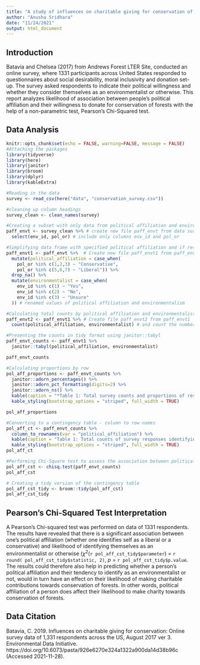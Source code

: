 ```yaml
---
title: "A study of influences on charitable giving for conservation of forests (Aug 2017)"
author: "Anusha Sridhara"
date: "11/24/2021"
output: html_document
---
```


## Introduction

Batavia and Chelsea (2017) from Andrews Forest LTER Site, conducted an online survey, where 1331 participants across United States responded to questionnaires about social desirability, moral inclusivity and donation set-up. The survey asked respondents to indicate their political willingness and whether they consider themselves as an environmentalist or otherwise. This report analyzes likelihood of association between people's political affiliation and their willingness to donate for conservation of forests with the help of a non-parametric test, Pearson's Chi-Squared test.

## Data Analysis
```r
knitr::opts_chunk$set(echo = FALSE, warning=FALSE, message = FALSE)
#Attaching the packages
library(tidyverse)
library(here)
library(janitor)
library(broom)
library(dplyr)
library(kableExtra)
```

```r
#Reading in the data
survey <- read_csv(here("data", "conservation_survey.csv")) 
```

```r
#cleaning up column headings
survey_clean <- clean_names(survey)
```

```r
#Creating a subset with only data from political affiliation and environmentalist
paff_envt <- survey_clean %>% # create new file paff_envt from data survey_clean and
  select(env_id, pol_or) # include only columns env_id and pol_or
```

```r
#Simplifying data frame with specified political affiliation and if respondents are environmentalists or not
paff_envt1 <- paff_envt %>%  # Create new file paff_envt1 from paff_envt and add new columns simplifying data using mutate 
  mutate(political_affiliation = case_when(
    pol_or %in% c(1,2,3) ~ "Conservative",
    pol_or %in% c(5,6,7) ~ "Liberal")) %>% 
  drop_na() %>% 
  mutate(environmentalist = case_when(
    env_id %in% c(1) ~ "Yes",
    env_id %in% c(2) ~ "No",
    env_id %in% c(3) ~ "Unsure"
  )) # renamed values of political affiliation and environmentalism 
```


```r
#Calculating total counts by political affiliation and environmentalist
paff_envt2 <- paff_envt1 %>% # Create file paff_envt2 from paff_envt1
  count(political_affiliation, environmentalist) # and count the number of responses

#Presenting the counts in tidy format using janitor::tabyl
paff_envt_counts <- paff_envt1 %>% 
  janitor::tabyl(political_affiliation, environmentalist)

paff_envt_counts
```


```r
#Calculating proportions by row
pol_aff_proportions <- paff_envt_counts %>% 
  janitor::adorn_percentages() %>% 
  janitor::adorn_pct_formatting(digits=2) %>% 
  janitor::adorn_ns() %>% 
  kable(caption = "*Table 1: Total survey counts and proportions of responses identifying self as environmentalist by political affiliation*") %>% 
  kable_styling(bootstrap_options = "striped", full_width = TRUE)

pol_aff_proportions
```

```r
#Converting to a contingency table - column to row names
pol_aff_ct <- paff_envt_counts %>% 
  column_to_rownames(var = "political_affiliation") %>% 
  kable(caption = "Table 1: Total counts of survey responses identifying self as environmentalist by political affiliation") %>% 
  kable_styling(bootstrap_options = "striped", full_width = TRUE)
pol_aff_ct
```

```r
#Performing Chi-Square test to assess the association between political affiliation and considering self as an environmentalist
pol_aff_cst <- chisq.test(paff_envt_counts)
pol_aff_cst
```

```r
# Creating a tidy version of the contingency table 
pol_aff_cst_tidy <- broom::tidy(pol_aff_cst)
pol_aff_cst_tidy
```

## Pearson's Chi-Squared Test Interpretation

A Pearson's Chi-squared test was performed on data of 1331 respondents. The results have revealed that there is a significant association between one's political affiliation (whether one identifies self as a liberal or a conservative) and likelihood of identifying themselves as an environmentalist or otherwise ($\chi$^2^(`r pol_aff_cst_tidy$parameter`) = `r round( pol_aff_cst_tidy$statistic, 2)`, *p* = `r pol_aff_cst_tidy$p.value`. The results could therefore also help in predicting whether a person's political affiliation and their tendency to identify as an environmentalist or not, would in turn have an effect on their likelihood of making charitable contributions towards conservation of forests. In other words, political affiliation of a person does affect their likelihood to make charity towards conservation of forests.


## Data Citation
Batavia, C. 2019. Influences on charitable giving for conservation: Online survey data of 1,331 respondents across the US, August 2017 ver 3. Environmental Data Initiative. https://doi.org/10.6073/pasta/926e6270e324a1322a900da14d38b96c (Accessed 2021-11-28).










